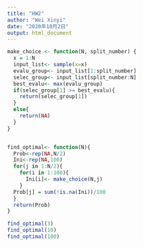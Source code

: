 ```yaml
---
title: "HW2"
author: "Wei Xinyi"
date: "2020年10月2日"
output: html_document
---
```


```r
make_choice <- function(N, split_number) {
  x = 1:N
  input_list<- sample(x=x)
  evalu_group<- input_list[1:split_number]
  selec_group<- input_list[split_number:N]
  best_evalu<- max(evalu_group)
  if(selec_group[1] >= best_evalu){
    return(selec_group[1])
  }
  else{
    return(NA)
  }
}


find_optimal<- function(N){
  Prob<-rep(NA,N/2)
  Ini<-rep(NA,100)
  for(j in 1:N/2){
    for(i in 1:100){
      Ini[i]<- make_choice(N,j)
    }
  Prob[j] = sum(!is.na(Ini))/100
  }
  return(Prob)
}

find_optimal(3)
find_optimal(10)
find_optimal(100)
```

